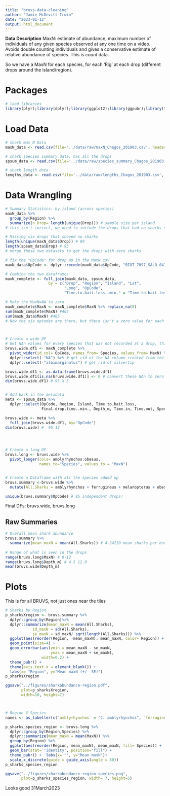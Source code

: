 ```yaml
---
title: "bruvs-data-cleaning"
author: "Jamie McDevitt-Irwin"
date: "2023-01-12"
output: html_document
---
```


**Data Description**
MaxN: estimate of abundance, maximum number of individuals of any given species observed at any one time on a video. Avoids double counting individuals and gives a conservative estimate of relative abundance of species. This is *count* data. 

So we have a MaxN for each species, for each 'Rig' at each drop (different drops around the island/region).


# Packages
```r
# load libraries
library(plyr);library(dplyr);library(ggplot2);library(ggpubr);library(tidyr);library(car);library(MASS);library(pscl);library(lmtest);library(multcomp);library(sjPlot);library(lsmeans);library(rcompanion);library(ggsignif);library(stringr);library(reshape2)

```


# Load Data
```r
# shark max N Data
maxN_data <- read.csv(file='../data/raw/maxN_Chagos_201903.csv', header=TRUE, sep=",")

# shark species summary data: has all the drops 
spsum_data <- read.csv(file='../data/raw/species_summary_Chagos_201903.csv', header=TRUE, sep=",")

# shark length data
lengths_data <- read.csv(file='../data/raw/lengths_Chagos_201903.csv', header=TRUE, sep=",")
```


# Data Wrangling
```r
# Summary Statistics: by island (across species)
maxN_data %>% 
  group_by(Region) %>%
  summarize(n_Drop= length(unique(Drop))) # sample size per island 
# this isn't correct, we need to include the drops that had no sharks seen

# Missing six drops that showed no sharks 
length(unique(maxN_data$Drop)) # 89
length(spsum_data$Drop) # 95
# merge these two datasets to get the drops with zero sharks

# fix the "OpCode" for drop 49 in the MaxN csv
maxN_data$OpCode <- dplyr::recode(maxN_data$OpCode, "BIOT_7097_SALO_0419_MAP_RIG3" = "BIOT_7097_SALO_049_MAP_RIG3")

# Combine the two dataframes
maxN_complete <- full_join(maxN_data, spsum_data, 
                   by = c("Drop", "Region", "Island", "Lat", 
                          "Long", "OpCode",
                          "Time.to.bait.loss..min." = "Time.to.bait.loss"))

# Make the MaxN=NA to zero
maxN_complete$MaxN <- maxN_complete$MaxN %>% replace_na(0)
sum(maxN_complete$MaxN) #405
sum(maxN_data$MaxN) #405 
# Now the six opcodes are there, but there isn't a zero value for each shark species



# Create a wide DF
# Get NAn values for every species that was not recorded at a drop, this creates a wide site by species matrix
bruvs.wide.df1 <- maxN_complete %>%
  pivot_wider(id_col= OpCode, names_from= Species, values_from= MaxN) %>%
  dplyr::select(-"NA") %>% # get rid of the NA column created from the zero six op codes
  dplyr::select(-"albimarginatus") # get rid of silvertip

bruvs.wide.df1 <- as.data.frame(bruvs.wide.df1)
bruvs.wide.df1[is.na(bruvs.wide.df1)] <- 0 # convert these NAn to zero
dim(bruvs.wide.df1) # 95 X 5


# Add back in the metadata 
meta <- spsum_data %>%
  dplyr::select(OpCode, Region, Island, Time.to.bait.loss,
                Final.drop.time..min., Depth_m, Time.in, Time.out, Species.List..MaxN.)

bruvs.wide <- meta %>%
  full_join(bruvs.wide.df1, by="OpCode")
dim(bruvs.wide) #  95 13




# Create a long DF
bruvs.long <- bruvs.wide %>%
  pivot_longer(cols= amblyrhynchos:obesus,
               names_to="Species", values_to = "MaxN")


# Create a Dataframe with all the species added up
bruvs.summary <-bruvs.wide %>%
  mutate(All.Sharks = amblyrhynchos + ferrugineus + melanopterus + obesus)

unique(bruvs.summary$OpCode) # 95 independent drops!
```

Final DFs: bruvs.wide, bruvs.long


## Raw Summaries
```r
# Overall mean shark abundance
bruvs.summary %>% 
  summarize(mean_maxN = mean(All.Sharks)) # 4.24210 mean sharks per hour 
  
# Range of what is seen in the drops
range(bruvs.long$MaxN) # 0-12
range(bruvs.long$Depth_m) # 4.5 12.0
mean(bruvs.wide$Depth_m)
```


# Plots
This is for all BRUVS, not just ones near the tiles 
```r
# Sharks by Region
p_sharksXregion <- bruvs.summary %>%
  dplyr::group_by(Region)%>%
  dplyr::summarize(mean_maxN = mean(All.Sharks),
            sd_maxN = sd(All.Sharks),
            se_maxN = sd_maxN/ sqrt(length(All.Sharks))) %>%
  ggplot(aes(reorder(Region, -mean_maxN), mean_maxN, color= Region)) + 
  geom_point(size=4) + 
  geom_errorbar(aes(ymin = mean_maxN - se_maxN, 
                    ymax = mean_maxN + se_maxN), 
                width=0.2) +
  theme_pubr() + 
  theme(axis.text.x = element_blank()) +
  labs(x= "Region", y="Mean maxN (+/- SE)")
p_sharksXregion

ggsave("../figures/sharkabundance-region.pdf", 
       plot=p_sharksXregion,
       width=10, height=7)



# Region X Species
names <- as_labeller(c(`amblyrhynchos` = "C. amblyrhynchos", `ferrugineus` = "N. ferrugineus",`melanopterus` = "C. melanopterus", `obesus` = "T. obesus")) 

p_sharks_species_region <- bruvs.long %>% 
  dplyr::group_by(Region,Species) %>%
  dplyr::summarize(mean_maxN = mean(MaxN)) %>%
  group_by(Region) %>%
  ggplot(aes(reorder(Region, mean_maxN), mean_maxN, fill= Species)) +
  geom_bar(stat= 'identity', position="fill") + 
  theme_pubr() +  labs(x= "", y="Mean maxN")+
  scale_x_discrete(guide = guide_axis(angle = 60))
p_sharks_species_region 

ggsave("../figures/sharkabundance-region-species.png", 
       plot=p_sharks_species_region, width= 7, height=5)
```

Looks good 31March2023